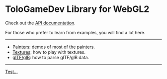 # ToloGameDev Library for WebGL2

Check out the [API documentation](docs/).

For those who prefer to learn from examples, you will find a lot here.

---

-   [Painters](#/articles/painter): demos of most of the painters.
-   [Textures](#/articles/texture): how to play with textures.
-   [glTF/glB](#/tools/gltf): how to parse glTF/glB data.

---

[Test...](#/articles/test)
